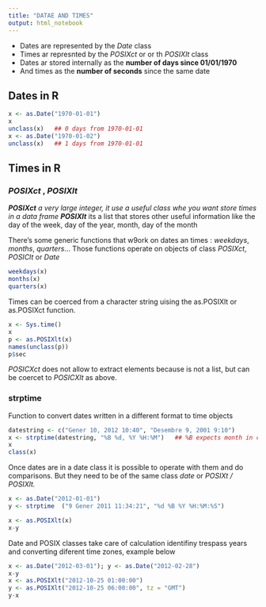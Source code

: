 ---
title: "DATAE AND TIMES"
output: html_notebook
---


* Dates are represented by the _Date_ class
* Times ar represnted by the _POSIXct_ or or th _POSIXlt_ class
* Dates ar stored internally as the __number of days since 01/01/1970__
* And times as the __number of seconds__ since the same date


## Dates in R

``` {r}
x <- as.Date("1970-01-01")
x
unclass(x)   ## 0 days from 1970-01-01
x <- as.Date("1970-01-02")
unclass(x)   ## 1 days from 1970-01-01
```


## Times in R

### _POSIXct_ , _POSIXlt_

*___POSIXct___ a very large integer, it use a useful class whe you want store times in a data frame
* ___POSIXlt___  its a list that stores other useful information like the day of the week, day of the year, month, day of the month


There's some generic functions that w9ork on dates an times : _weekdays_, _months_, _quarters_...  Those functions operate on objects of class _POSIXct_, _POSIClt_ or _Date_

```{r}
weekdays(x)
months(x)
quarters(x)
```

Times can be coerced from a character string uising the as.POSIXlt or as.POSIXct function.

```{r}
x <- Sys.time()
x
p <- as.POSIXlt(x)
names(unclass(p))
p$sec
```

_POSICXct_ does not allow to extract elements because is not a list, but can be coercet to _POSICXlt_ as above.

### __strptime__

Function to convert dates written in a different format to time objects

```{r }
datestring <- c("Gener 10, 2012 10:40", "Desembre 9, 2001 9:10")
x <- strptime(datestring, "%B %d, %Y %H:%M")   ## %B expects month in current locale
x
class(x)
```

Once dates are in a date class it is possible to operate with them and do comparisons. But they need to be of the same class _date_ or _POSIXt / POSIXlt._

```{r}
x <- as.Date("2012-01-01")
y <- strptime  ("9 Gener 2011 11:34:21", "%d %B %Y %H:%M:%S")

x <- as.POSIXlt(x)
x-y
```

Date and POSIX classes take care of calculation identifiny trespass years and converting diferent time zones, example below

``` {r}
x <- as.Date("2012-03-01"); y <- as.Date("2012-02-28")
x-y
x <- as.POSIXlt("2012-10-25 01:00:00")
y <- as.POSIXlt("2012-10-25 06:00:00", tz = "GMT")
y-x
```




